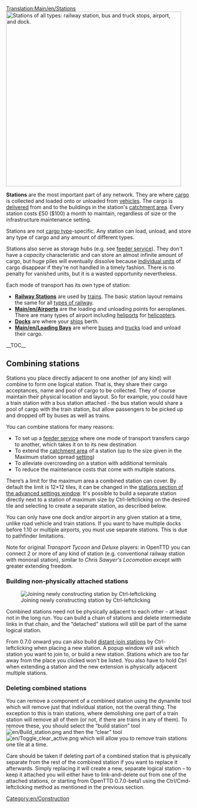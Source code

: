 [[Translation:Main/en/Stations]]
[[File:en/Stations.png|right|476px|thumb|Stations of all types: railway station, bus and truck stops, airport, and dock.]]

'''Stations''' are the most important part of any network. They are where [[Main/en/Cargo|cargo]] is collected and loaded onto or unloaded from [[Main/en/Vehicles|vehicles]]. The cargo is [[Main/en/Production delivery|delivered]] from and to the buildings in the station's [[Main/en/Catchment area|catchment area]]. Every station costs £50 ($100) a month to maintain, regardless of size or the infrastructure maintenance setting.

Stations are not [[Category/en/Cargo|cargo type]]-specific. Any station can load, unload, and store any type of cargo and any amount of different types.

Stations also serve as storage hubs (e.g. see [[Main/en/Feeder service|feeder service]]). They don't have a ''capacity'' characteristic and can store an almost infinite amount of cargo, but huge piles will eventually dissolve because [[Main/en/Cargo|individual units]] of cargo disappear if they're not handled in a timely fashion. There is no penalty for vanished units, but it is a wasted opportunity nevertheless.

Each mode of transport has its own type of station:
*'''[[Main/en/Railway station|Railway Stations]]''' are used by [[Main/en/Trains|trains]].  The basic station layout remains the same for all [[Main/en/Types of railway|types of railway]].
*'''[[Main/en/Airports]]''' are the loading and unloading points for aeroplanes. There are many types of airport including [[Main/en/Airports|heliport]]s for [[Category/en/Helicopters|helicopters]].
*'''[[Main/en/Water Transport Tiles|Docks]]''' are where your [[Main/en/Ships|ships]] berth.
*'''[[Main/en/Loading Bays]]''' are where [[Main/en/Buses|buses]] and [[Main/en/Road vehicles|trucks]] load and unload their cargo.

__TOC__

==Combining stations==
Stations you place directly adjacent to one another (of any kind) will combine to form one logical station.  That is, they share their cargo acceptances, name and pool of cargo to be collected.  They of course maintain their physical location and layout. So for example, you could have a train station with a bus station attached - the bus station would share a pool of cargo with the train station, but allow passengers to be picked up and dropped off by buses as well as trains.

You can combine stations for many reasons:
*To set up a [[Main/en/Feeder service|feeder service]] where one mode of transport transfers cargo to another, which takes it on to its new destination
*To extend the [[Main/en/Catchment area|catchment area]] of a station (up to the size given in the Maximum station spread [[Main/en/Advanced Settings|setting]])
*To alleviate overcrowding on a station with additional terminals
*To reduce the maintenance costs that come with multiple stations.

There’s a limit for the maximum area a combined station can cover. By default the limit is 12&times;12 tiles, it can be changed in the [[Main/en/Advanced Settings/Stations#Max station spread|stations section of the advanced settings window]]. It's possible to build a separate station directly next to a station of maximum size by Ctrl-leftclicking on the desired tile and selecting to create a separate station, as described below.

You can only have one dock and/or airport in any given station at a time, unlike road vehicle and train stations. If you want to have multiple docks before 1.10 or multiple airports, you must use separate stations. This is due to pathfinder limitations.

Note for original ''Transport Tycoon'' and ''Deluxe'' players: in OpenTTD you can connect 2 or more of any kind of station (e.g. conventional railway station with monorail station), similar to ''Chris Sawyer's Locomotion'' except with greater extending freedom.

===Building non-physically attached stations===
[[File:en/Join station leftclick.png|thumb|Joining newly constructing station by Ctrl-leftclicking]]

Combined stations need not be physically adjacent to each other – at least not in the long run.  You can build a chain of stations and delete intermediate links in that chain, and the “detached” stations will still be part of the same logical station.

From 0.7.0 onward you can also build [[Main/en/Distant-join stations|distant-join stations]] by Ctrl-leftclicking when placing a new station. A popup window will ask which station you want to join to, or build a new station. Stations which are too far away from the place you clicked won't be listed. You also have to hold Ctrl when extending a station and the new extension is physically adjacent multiple stations.

===Deleting combined stations===
You can remove a component of a combined station using the dynamite tool which will remove just that individual station, not the overall thing. The exception to this is train stations, where demolishing one part of a train station will remove all of them (or not, if there are trains in any of them). To remove these, you should select the “build station” tool [[File:en/Build station.png]] and then the “clear” tool [[File:en/Toggle clear active.png]] which will allow you to remove train stations one tile at a time.

Care should be taken if deleting part of a combined station that is physically separate from the rest of the combined station if you want to replace it afterwards.  Simply replacing it will create a new, separate logical station – to keep it attached you will either have to link-and-delete out from one of the attached stations, or starting from OpenTTD 0.7.0-beta1 using the Ctrl/Cmd-leftclicking method as mentioned in the previous section.

[[Category:en/Construction]]